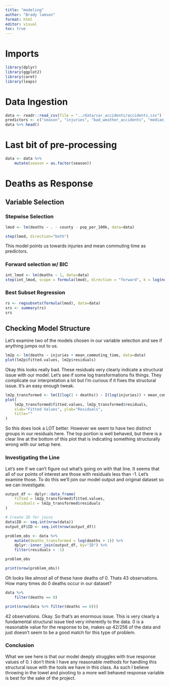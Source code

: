 ```yaml
---
title: "modeling"
author: "Brady lamson"
format: html
editor: visual
toc: true
---
```


# Imports

```r
library(dplyr)
library(ggplot2)
library(caret)
library(leaps)
```

# Data Ingestion

```r
data <- readr::read_csv(file = "../data/car_accidents/accidents.csv")
predictors <- c("season", "injuries", "bad_weather_accidents", "median_income", "mean_commuting_time")
data %>% head()
```

# Last bit of pre-processing

```r
data <- data %>%
    mutate(season = as.factor(season))
```

# Deaths as Response

## Variable Selection

### Stepwise Selection

```r
lmod <- lm(deaths ~ . - county - pop_per_100k, data=data)
```

```r
step(lmod, direction="both")
```

This model points us towards injuries and mean commuting time as predictors.

### Forward selection w/ BIC

```r
int_lmod <- lm(deaths ~ 1, data=data)
step(int_lmod, scope = formula(lmod), direction = "forward", k = log(nobs(lmod)))
```

### Best Subset Regression

```r
rs <- regsubsets(formula(lmod), data=data)
srs <- summary(rs)
srs
```

## Checking Model Structure

Let's examine two of the models chosen in our variable selection and see if anything jumps out to us.

```r
lm2p <- lm(deaths ~ injuries + mean_commuting_time, data=data)
plot(lm2p$fitted.values, lm2p$residuals)
```

Okay this looks really bad. These residuals very clearly indicate a structural issue with our model. Let's see if some log transformations fix things. They complicate our interpretation a lot but I'm curious if it fixes the structural issue. It's an easy enough tweak.

```r
lm2p_transformed <- lm(I(log(1 + deaths)) ~ I(log(injuries)) + mean_commuting_time, data=data)
plot(
    lm2p_transformed$fitted.values, lm2p_transformed$residuals,
    xlab="Fitted Values", ylab="Residuals",
    title=""
)
```

So this does look a LOT better. However we seem to have two distinct groups in our residuals here. The top portion is well behaved, but there is a clear line at the bottom of this plot that is indicating something structurally wrong with our setup here.

### Investigating the Line

Let's see if we can't figure out what's going on with that line. It seems that all of our points of interest are those with residuals less than -1. Let's examine those. To do this we'll join our model output and original dataset so we can investigate.

```r
output_df <- dplyr::data_frame(
    fitted = lm2p_transformed$fitted.values, 
    residuals = lm2p_transformed$residuals
)

# Create ID for joins
data$ID <- seq.int(nrow(data))
output_df$ID <- seq.int(nrow(output_df))

problem_obs <- data %>%
    mutate(deaths_transformed = log(deaths + 1)) %>%
    dplyr::inner_join(output_df, by="ID") %>%
    filter(residuals < -1)

problem_obs

print(nrow(problem_obs))
```

Oh looks like almost all of these have deaths of 0. Thats 43 observations. How many times do 0 deaths occur in our dataset?

```r
data %>% 
    filter(deaths == 0)

print(nrow(data %>% filter(deaths == 0)))
```

42 observations. Okay. So that's an enormous issue. This is very clearly a fundamental structural issue tied very inherently to the data. 0 is a reasonable value for the response to be, makes up 42/256 of the data and just doesn't seem to be a good match for this type of problem.

### Conclusion

What we see here is that our model deeply struggles with true response values of 0. I don't think I have any reasonable methods for handling this structural issue with the tools we have in this class. As such I believe throwing in the towel and pivoting to a more well behaved response variable is best for the sake of the project.
